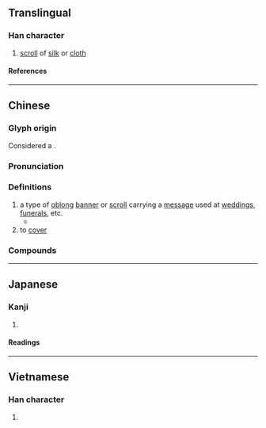 {{character info}}
==Translingual==

===Han character===
{{Han char|rn=50|rad=巾|as=11|sn=14|four=40246|canj=LBYTJ|ids=⿰巾章}}

# [[scroll]] of [[silk]] or [[cloth]]

====References====
{{Han ref|kx=0336.081|dkj=09067|hdz=10752.130|uh=5E5B}}

----

==Chinese==
{{zh-forms}}

===Glyph origin===
Considered a {{zh-l|後起字}}. {{Han compound|巾|章|ls=psc|c1=s|c2=p|t1=cloth}}

===Pronunciation===
{{zh-pron
|m=zhàng
|c=zoeng3
|mn=qz,xm:chiòng/zz:chiàng/qz,tw:chiùⁿ
|mn_note=chiòng/chiàng - literary; chiùⁿ - vernacular
|mc=y
|oc=y
|ma=
|cat=n,v
}}

===Definitions===
{{zh-hanzi}}

# a type of [[oblong]] [[banner]] or [[scroll]] carrying a [[message]] used at [[wedding]]s, [[funeral]]s, etc.
#* {{zh-x|我 爸 虛歲 八 旬，照 本 省{shěng} 禮俗，可以 送 紅 幛，但 也 有 送 白 幛 的，上 百 張 紅 白「旗 海」在 帳篷 裡，好像 大 馬戲 班子{zi} 紮{zhá}營 公演。|ref='''6 April 1996''', Chuang Yu-An {{lw|zh|莊裕安}}, Requiem for the Dead {{lang|zh|為亡靈談奏}}, {{w|United Daily News}} {{lw|zh|聯合報}} |3=M-TW}}
# to [[cover]]
#: {{zh-syn|遮蔽}}

===Compounds===
{{zh-der|喜幛|幛子|幛光}}

----

==Japanese==

===Kanji===
{{ja-kanji|grade=|rs=巾11}}

# {{rfdef|ja|sort=巾11}}

====Readings====
{{ja-readings
|on=しょう
|kun=ぬの
}}

----

==Vietnamese==

===Han character===
{{vi-readings|rs=巾11|reading=trướng}}

# {{rfdef|vi|sort=巾11}}